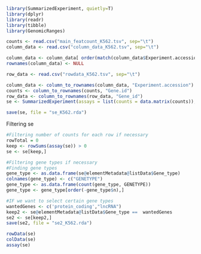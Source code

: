```r
library(SummarizedExperiment, quietly=T)
library(dplyr)
library(readr)
library(tibble)
library(GenomicRanges)

```

```r
counts <- read.csv("main_featcount_K562.tsv", sep="\t")
column_data <- read.csv("column_data_K562.tsv", sep="\t")

column_data <- column_data[ order(match(column_data$Experiment.accession, colnames(counts))), ]
rownames(column_data) <- NULL

row_data <- read.csv("rowdata_K562.tsv", sep="\t")
```

```r
column_data <- column_to_rownames(column_data, "Experiment.accession")
counts <- column_to_rownames(counts, "Gene.id")
row_data <- column_to_rownames(row_data, "Gene_id")
se <- SummarizedExperiment(assays = list(counts = data.matrix(counts)), colData = column_data, rowData=row_data)

save(se, file = "se_K562.rda")
```

Filtering se
```r
#Filtering number of counts for each row if necessary
rowTotal = 0
keep <- rowSums(assay(se)) > 0
se <- se[keep,]

#Filtering gene types if necessary
#Finding gene types
gene_type <- as.data.frame(se@elementMetadata@listData$Gene_type)
colnames(gene_type) <- c("GENETYPE")
gene_type <- as.data.frame(count(gene_type, GENETYPE))
gene_type <- gene_type[order(-gene_type$n),]

#IF we want to select certain gene types
wantedGenes <- c('protein_coding',"lncRNA")
keep2 <- se@elementMetadata@listData$Gene_type ==  wantedGenes 
se2 <- se[keep2,]
save(se2, file = "se2_K562.rda")

```


```r
rowData(se)
colData(se)
assay(se)
```





















